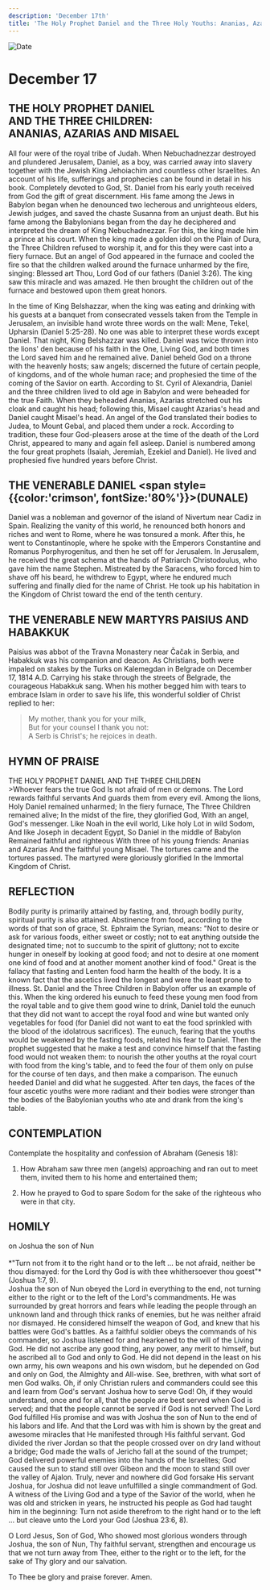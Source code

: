 ```yaml
---
description: 'December 17th'
title: 'The Holy Prophet Daniel and the Three Holy Youths: Ananias, Azarias, and Misael, the Venerable Daniel, New Martyrs Paisius and Habakkuk'
---
```


<CustomPaginator />
<RunningHead />

<Image src="/title-imprint.png" height={68} width={50} alt="Date" className="title-imprint"/>

# <div id="date">December <Image className="four-dot" src="/four-dot.png" height={15} width={15} alt="" />17</div>

## THE HOLY PROPHET DANIEL<br />AND THE THREE CHILDREN:<br />ANANIAS, AZARIAS AND MISAEL

All four were of the royal tribe of Judah. When Nebuchadnezzar destroyed and plundered Jerusalem, Daniel, as a boy, was carried away into slavery together with the Jewish King Jehoiachim and countless other Israelites. An account of his life, sufferings and prophecies can be found in detail in his book. Completely devoted to God, St. Daniel from his early youth received from God the gift of great discernment. His fame among the Jews in Babylon began when he denounced two lecherous and unrighteous elders, Jewish judges, and saved the chaste Susanna from an unjust death. But his fame among the Babylonians began from the day he deciphered and interpreted the dream of King Nebuchadnezzar. For this, the king made him a prince at his court. When the king made a golden idol on the Plain of Dura, the Three Children refused to worship it, and for this they were cast into a fiery furnace. But an angel of God appeared in the furnace and cooled the fire so that the children walked around the furnace unharmed by the fire, singing: Blessed art Thou, Lord God of our fathers (Daniel 3:26). The king saw this miracle and was amazed. He then brought the children out of the furnace and bestowed upon them great honors.

In the time of King Belshazzar, when the king was eating and drinking with his guests at a banquet from consecrated vessels taken from the Temple in Jerusalem, an invisible hand wrote three words on the wall: Mene, Tekel, Upharsin (Daniel 5:25-28). No one was able to interpret these words except Daniel. That night, King Belshazzar was killed. Daniel was twice thrown into the lions' den because of his faith in the One, Living God, and both times the Lord saved him and he remained alive. Daniel beheld God on a throne with the heavenly hosts; saw angels; discerned the future of certain people, of kingdoms, and of the whole human race; and prophesied the time of the coming of the Savior on earth. According to St. Cyril of Alexandria, Daniel and the three children lived to old age in Babylon and were beheaded for the true Faith. When they beheaded Ananias, Azarias stretched out his cloak and caught his head; following this, Misael caught Azarias's head and Daniel caught Misael's head. An angel of the God translated their bodies to Judea, to Mount Gebal, and placed them under a rock. According to tradition, these four God-pleasers arose at the time of the death of the Lord Christ, appeared to many and again fell asleep. Daniel is numbered among the four great prophets (Isaiah, Jeremiah, Ezekiel and Daniel). He lived and prophesied five hundred years before Christ.

## THE VENERABLE DANIEL <span style={{color:'crimson', fontSize:'80%'}}>(DUNALE)</span>

Daniel was a nobleman and governor of the island of Nivertum near Cadiz in Spain. Realizing the vanity of this world, he renounced both honors and riches and went to Rome, where he was tonsured a monk. After this, he went to Constantinople, where he spoke with the Emperors Constantine and Romanus Porphyrogenitus, and then he set off for Jerusalem. In Jerusalem, he received the great schema at the hands of Patriarch Christodoulus, who gave him the name Stephen. Mistreated by the Saracens, who forced him to shave off his beard, he withdrew to Egypt, where he endured much suffering and finally died for the name of Christ. He took up his habitation in the Kingdom of Christ toward the end of the tenth century.

## THE VENERABLE NEW MARTYRS PAISIUS AND HABAKKUK

Paisius was abbot of the Travna Monastery near Čačak in Serbia, and Habakkuk was his companion and deacon. As Christians, both were impaled on stakes by the Turks on Kalemegdan in Belgrade on December 17, 1814 A.D. Carrying his stake through the streets of Belgrade, the courageous Habakkuk sang. When his mother begged him with tears to embrace Islam in order to save his life, this wonderful soldier of Christ replied to her:

>My mother, thank you for your milk,  
But for your counsel I thank you not:  
A Serb is Christ's; he rejoices in death.  


## HYMN OF PRAISE
<div style={{textAlign:'center', color:'crimson', fontWeight:'bold'}}>
THE HOLY PROPHET DANIEL AND THE THREE CHILDREN
</div>
>Whoever fears the true God  
Is not afraid of men or demons.  
The Lord rewards faithful servants  
And guards them from every evil.  
Among the lions,  
Holy Daniel remained unharmed;  
In the fiery furnace,  
The Three Children remained alive;  
In the midst of the fire, they glorified God,  
With an angel, God's messenger.  
Like Noah in the evil world,  
Like holy Lot in wild Sodom,  
And like Joseph in decadent Egypt,  
So Daniel in the middle of Babylon  
Remained faithful and righteous  
With three of his young friends:  
Ananias and Azarias  
And the faithful young Misael.  
The tortures came and the tortures passed.  
The martyred were gloriously glorified  
In the Immortal Kingdom of Christ.  


## REFLECTION

Bodily purity is primarily attained by fasting, and, through bodily purity, spiritual purity is also attained. Abstinence from food, according to the words of that son of grace, St. Ephraim the Syrian, means: "Not to desire or ask for various foods, either sweet or costly; not to eat anything outside the designated time; not to succumb to the spirit of gluttony; not to excite hunger in oneself by looking at good food; and not to desire at one moment one kind of food and at another moment another kind of food." Great is the fallacy that fasting and Lenten food harm the health of the body. It is a known fact that the ascetics lived the longest and were the least prone to illness. St. Daniel and the Three Children in Babylon offer us an example of this. When the king ordered his eunuch to feed these young men food from the royal table and to give them good wine to drink, Daniel told the eunuch that they did not want to accept the royal food and wine but wanted only vegetables for food (for Daniel did not want to eat the food sprinkled with the blood of the idolatrous sacrifices). The eunuch, fearing that the youths would be weakened by the fasting foods, related his fear to Daniel. Then the prophet suggested that he make a test and convince himself that the fasting food would not weaken them: to nourish the other youths at the royal court with food from the king's table, and to feed the four of them only on pulse for the course of ten days, and then make a comparison. The eunuch heeded Daniel and did what he suggested. After ten days, the faces of the four ascetic youths were more radiant and their bodies were stronger than the bodies of the Babylonian youths who ate and drank from the king's table.


## CONTEMPLATION

Contemplate the hospitality and confession of Abraham (Genesis 18):

1. How Abraham saw three men (angels) approaching and ran out to meet them, invited them to his home and entertained them;

2. How he prayed to God to spare Sodom for the sake of the righteous who were in that city.


## HOMILY
<div style={{textAlign:'center', color:'crimson', fontWeight:'bold'}}>
on Joshua the son of Nun
</div>
<br />
<div style={{textAlign:'right'}}>
*"Turn not from it to the right hand or to the left … be not afraid, neither be thou dismayed: for the Lord thy God is with thee whithersoever thou goest"* (Joshua 1:7, 9).
</div>
Joshua the son of Nun obeyed the Lord in everything to the end, not turning either to the right or to the left of the Lord's commandments. He was surrounded by great horrors and fears while leading the people through an unknown land and through thick ranks of enemies, but he was neither afraid nor dismayed. He considered himself the weapon of God, and knew that his battles were God's battles. As a faithful soldier obeys the commands of his commander, so Joshua listened for and hearkened to the will of the Living God. He did not ascribe any good thing, any power, any merit to himself, but he ascribed all to God and only to God. He did not depend in the least on his own army, his own weapons and his own wisdom, but he depended on God and only on God, the Almighty and All-wise. See, brethren, with what sort of men God walks. Oh, if only Christian rulers and commanders could see this and learn from God's servant Joshua how to serve God! Oh, if they would understand, once and for all, that the people are best served when God is served; and that the people cannot be served if God is not served! The Lord God fulfilled His promise and was with Joshua the son of Nun to the end of his labors and life. And that the Lord was with him is shown by the great and awesome miracles that He manifested through His faithful servant. God divided the river Jordan so that the people crossed over on dry land without a bridge; God made the walls of Jericho fall at the sound of the trumpet; God delivered powerful enemies into the hands of the Israelites; God caused the sun to stand still over Gibeon and the moon to stand still over the valley of Ajalon. Truly, never and nowhere did God forsake His servant Joshua, for Joshua did not leave unfulfilled a single commandment of God. A witness of the Living God and a type of the Savior of the world, when he was old and stricken in years, he instructed his people as God had taught him in the beginning: Turn not aside therefrom to the right hand or to the left … but cleave unto the Lord your God (Joshua 23:6, 8).

O Lord Jesus, Son of God, Who showed most glorious wonders through Joshua, the son of Nun, Thy faithful servant, strengthen and encourage us that we not turn away from Thee, either to the right or to the left, for the sake of Thy glory and our salvation.

To Thee be glory and praise forever. Amen.